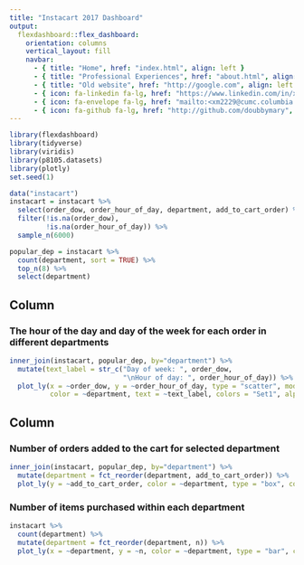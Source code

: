 ```yaml
---
title: "Instacart 2017 Dashboard"
output: 
  flexdashboard::flex_dashboard:
    orientation: columns
    vertical_layout: fill
    navbar:
      - { title: "Home", href: "index.html", align: left }
      - { title: "Professional Experiences", href: "about.html", align: left }
      - { title: "Old website", href: "http://google.com", align: left }
      - { icon: fa-linkedin fa-lg, href: "https://www.linkedin.com/in/xiaoyue-mary-ma/", align: right }
      - { icon: fa-envelope fa-lg, href: "mailto:<xm2229@cumc.columbia.edu>", align: right }
      - { icon: fa-github fa-lg, href: "http://github.com/doubbymary", align: right }
---
```


```r
library(flexdashboard)
library(tidyverse)
library(viridis)
library(p8105.datasets)
library(plotly)
set.seed(1)

data("instacart")
instacart = instacart %>%
  select(order_dow, order_hour_of_day, department, add_to_cart_order) %>%
  filter(!is.na(order_dow),
         !is.na(order_hour_of_day)) %>%
  sample_n(6000)

popular_dep = instacart %>%
  count(department, sort = TRUE) %>%
  top_n(8) %>%
  select(department)
```

Column {data-width=650}
-----------------------------------------------------------------------

### The hour of the day and day of the week for each order in different departments

```r
inner_join(instacart, popular_dep, by="department") %>%
  mutate(text_label = str_c("Day of week: ", order_dow, 
                            "\nHour of day: ", order_hour_of_day)) %>%
  plot_ly(x = ~order_dow, y = ~order_hour_of_day, type = "scatter", mode = "markers",
          color = ~department, text = ~text_label, colors = "Set1", alpha = 1)
```

Column {data-width=350}
-----------------------------------------------------------------------

### Number of orders added to the cart for selected department

```r
inner_join(instacart, popular_dep, by="department") %>%
  mutate(department = fct_reorder(department, add_to_cart_order)) %>%
  plot_ly(y = ~add_to_cart_order, color = ~department, type = "box", colors = "Set2")
```

### Number of items purchased within each department

```r
instacart %>% 
  count(department) %>% 
  mutate(department = fct_reorder(department, n)) %>% 
  plot_ly(x = ~department, y = ~n, color = ~department, type = "bar", colors = "Set3")
```

